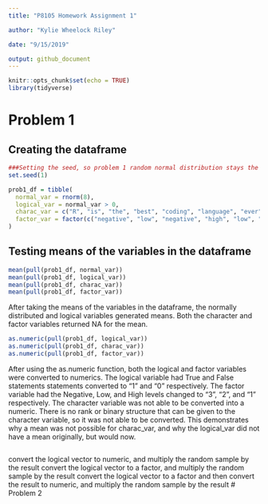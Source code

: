 ```yaml
---
title: "P8105 Homework Assignment 1"

author: "Kylie Wheelock Riley"

date: "9/15/2019"

output: github_document
---
```


```r
knitr::opts_chunk$set(echo = TRUE)
library(tidyverse)
```


# Problem 1

## Creating the dataframe
```r
###Setting the seed, so problem 1 random normal distribution stays the same
set.seed(1)

prob1_df = tibble(
  normal_var = rnorm(8),
  logical_var = normal_var > 0,
  charac_var = c("R", "is", "the", "best", "coding", "language", "ever", "!"),  
  factor_var = factor(c("negative", "low", "negative", "high", "low", "negative", "low", "low"))
)

```


## Testing means of the variables in the dataframe
```r
mean(pull(prob1_df, normal_var))
mean(pull(prob1_df, logical_var))
mean(pull(prob1_df, charac_var))
mean(pull(prob1_df, factor_var))
```
After taking the means of the variables in the dataframe, the normally distributed and logical variables generated means. Both the character and factor variables returned NA for the mean. 


```r
as.numeric(pull(prob1_df, logical_var))
as.numeric(pull(prob1_df, charac_var))
as.numeric(pull(prob1_df, factor_var))

```
After using the as.numeric function, both the logical and factor variables were converted to numerics. The logical variable had True and False statements statements converted to "1" and "0" respectively. The  factor variable had the Negative, Low, and High levels changed to "3", "2", and "1" respectively. The character variable was not able to be converted into a numeric. There is no rank or binary structure that can be given to the character variable, so it was not able to be converted. This demonstrates why a mean was not possible for charac_var, and why the logical_var did not have a mean originally, but would now. 

```r

```

convert the logical vector to numeric, and multiply the random sample by the result
convert the logical vector to a factor, and multiply the random sample by the result
convert the logical vector to a factor and then convert the result to numeric, and multiply the random sample by the result
# Problem 2
